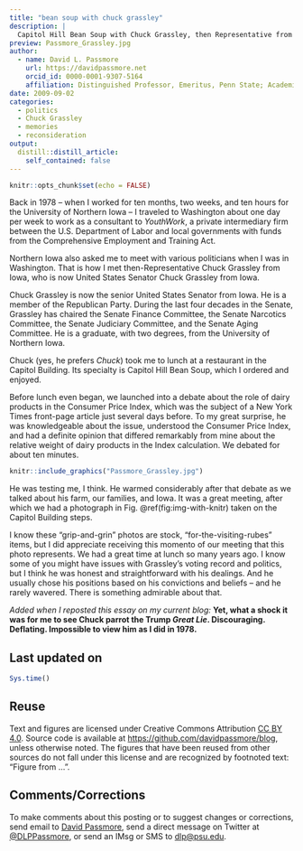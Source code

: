 ```yaml
---
title: "bean soup with chuck grassley"
description: |
  Capitol Hill Bean Soup with Chuck Grassley, then Representative from Iowa...remember, opinions of people can change over time...written in 2009
preview: Passmore_Grassley.jpg
author:
  - name: David L. Passmore
    url: https://davidpassmore.net
    orcid_id: 0000-0001-9307-5164
    affiliation: Distinguished Professor, Emeritus, Penn State; Academic Visitor, University of Pittsburgh
date: 2009-09-02
categories:
  - politics
  - Chuck Grassley
  - memories
  - reconsideration
output:
  distill::distill_article:
    self_contained: false
---
```



```r
knitr::opts_chunk$set(echo = FALSE)
```


Back in 1978 -- when I worked for ten months, two weeks, and ten hours for the University of Northern Iowa -- I traveled to Washington about one day per week to work as a consultant to *YouthWork*, a private intermediary firm between the U.S. Department of Labor and local governments with funds from the Comprehensive Employment and Training Act.

Northern Iowa also asked me to meet with various politicians when I was in Washington. That is how I met then-Representative Chuck Grassley from Iowa, who is now United States Senator Chuck Grassley from Iowa.

Chuck Grassley is now the senior United States Senator from Iowa. He is a member of the Republican Party. During the last four decades in the Senate, Grassley has chaired the Senate Finance Committee, the Senate Narcotics Committee, the Senate Judiciary Committee, and the Senate Aging Committee. He is a graduate, with two degrees, from the University of Northern Iowa.

Chuck (yes, he prefers *Chuck*) took me to lunch at a restaurant in the Capitol Building. Its specialty is Capitol Hill Bean Soup, which I ordered and enjoyed. 

Before lunch even began, we launched into a debate about the role of dairy products in the Consumer Price Index, which was the subject of a New York Times front-page article just several days before. To my great surprise, he was knowledgeable about the issue, understood the Consumer Price Index, and had a definite opinion that differed remarkably from mine about the relative weight of dairy products in the Index calculation. We debated for about ten minutes. 


```r
knitr::include_graphics("Passmore_Grassley.jpg")
```

He was testing me, I think. He warmed considerably after that debate as we talked about his farm, our families, and Iowa. It was a great meeting, after which we had a photograph in Fig. \@ref(fig:img-with-knitr) taken on the Capitol Building steps.

I know these "grip-and-grin" photos are stock, "for-the-visiting-rubes" items, but I did appreciate receiving this momento of our meeting that this photo represents. We had a great time at lunch so many years ago. I know some of you might have issues with Grassley's voting record and politics, but I think he was honest and straightforward with his dealings. And he usually chose his positions based on his convictions and beliefs -- and he rarely wavered. There is something admirable about that.

*Added when I reposted this essay on my current blog:*  **Yet, what a shock it was for me to see Chuck parrot the Trump *Great Lie*. Discouraging. Deflating. Impossible to view him as I did in 1978.**  


## Last updated on {.appendix}
```r
Sys.time()
```

## Reuse {.appendix}

Text and figures are licensed under Creative Commons Attribution [CC BY 4.0](https://creativecommons.org/licenses/by-sa/4.0/). Source code is available at <https://github.com/davidpassmore/blog>, unless otherwise noted. The figures that have been reused from other sources do not fall under this license and are recognized by footnoted text: "Figure from ...".

## Comments/Corrections {.appendix}

To make comments about this posting or to suggest changes or corrections, send email to [David Passmore](mailto:dlp@davidpassmore.net), send a direct message on Twitter at [\@DLPPassmore](https://twitter.com/dlppassmore), or send an IMsg or SMS to [dlp\@psu.edu](mailto:dlp@psu.edu){.email}.